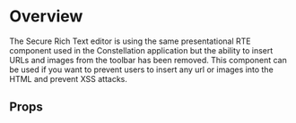 
<Meta of={DemoStories} />

# Overview

The Secure Rich Text editor is using the same presentational RTE component used in the Constellation application but the ability to insert URLs and images from the toolbar has been removed.
This component can be used if you want to prevent users to insert any url or images into the HTML and prevent XSS attacks.

<Primary />

## Props

<Controls />
